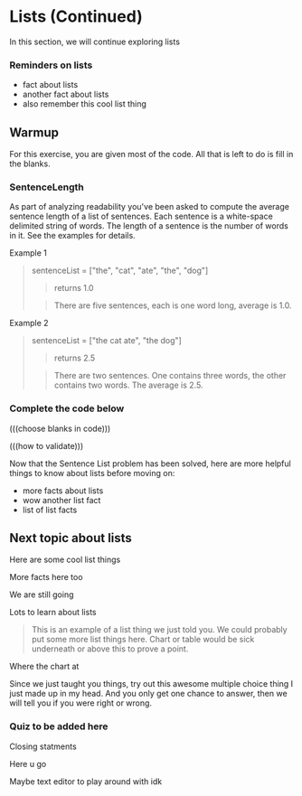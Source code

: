 
# Lists (Continued)
In this section, we will continue exploring lists
>
### Reminders on lists
>
  * fact about lists
  * another fact about lists
  * also remember this cool list thing
>

## Warmup
>
For this exercise, you are given most of the code.
All that is left to do is fill in the blanks.

>
### SentenceLength

As part of analyzing readability you've been asked to compute the average sentence length of a list of sentences. 
Each sentence is a white-space delimited string of words. The length of a sentence is the number of words in it.
See the examples for details.


Example 1

> sentenceList = ["the", "cat", "ate", "the", "dog"]
> 
>> returns 1.0
> 
>> There are five sentences, each is one word long, average is 1.0.

Example 2

>sentenceList = ["the cat ate", "the dog"]
>
>>returns 2.5
>
>>There are two sentences. One contains three words, the other contains two words. The average is 2.5.
>


### Complete the code below
(((choose blanks in code)))

>

<CodeVisualizer/>

<CodeEditor/>

>

(((how to validate)))

>

Now that the Sentence List problem has been solved, here are more helpful things to know about lists before moving on:
>
  * more facts about lists
  * wow another list fact
  * list of list facts
>
>
>

## Next topic about lists

>

Here are some cool list things

More facts here too

We are still going

Lots to learn about lists

>
> This is an example of a list thing we just told you. 
> We could probably put some more list things here.
> Chart or table would be sick underneath or above this to prove a point.
>
>

Where the chart at


Since we just taught you things, try out this awesome multiple choice thing I just made up in my head.
And you only get one chance to answer, then we will tell you if you were right or wrong.

>
>

### Quiz to be added here



Closing statments 

Here u go

Maybe text editor to play around with idk
